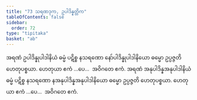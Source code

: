 ```yaml
---
title: "73 သရဏဒုက, ဥပါဒိန္နတ္တိက"
tableOfContents: false
sidebar:
  order: 72
type: "tipitaka"
basket: "ab"
---
```



<DynamicBreadcrumb />

<Division number="84">

<Paragraph number="227">
အရဏံ ဥပါဒိန္နုပါဒါနိယံ ဓမ္မံ ပဋိစ္စ နသရဏော နော်ပါဒိန္နုပါဒါနိယော ဓမ္မော ဥပ္ပဇ္ဇတိ ဟေတုပစ္စယာ. ဟေတုယာ ဧကံ …ပေ…  အဝိဂတေ ဧကံ.
</Paragraph>

<Paragraph number="228">
အရဏံ အနုပါဒိန္နအနုပါဒါနိယံ ဓမ္မံ ပဋိစ္စ နသရဏော နအနုပါဒိန္နအနုပါဒါနိယော ဓမ္မော ဥပ္ပဇ္ဇတိ ဟေတုပစ္စယာ. ဟေတုယာ ဧကံ …ပေ…  အဝိဂတေ ဧကံ.
</Paragraph>
</Division>